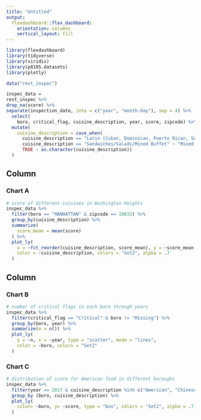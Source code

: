 ```yaml
---
title: "Untitled"
output: 
  flexdashboard::flex_dashboard:
    orientation: columns
    vertical_layout: fill
---
```


```r
library(flexdashboard)
library(tidyverse)
library(viridis)
library(p8105.datasets)
library(plotly)

```

```r

data("rest_inspec")

inspec_data =
rest_inspec %>% 
drop_na(score) %>%
separate(inspection_date, into = c("year", "month-day"), sep = 4) %>% 
  select(
    boro, critical_flag, cuisine_description, year, score, zipcode) %>%
  mutate(
    cuisine_description = case_when(
      cuisine_description == "Latin (Cuban, Dominican, Puerto Rican, South & Central American)" ~ "Latin",
      cuisine_description == "Sandwiches/Salads/Mixed Buffet" ~ "Mixed Buffet",
      TRUE ~ as.character(cuisine_description))
  )
```

Column {data-width=650}
-----------------------------------------------------------------------

### Chart A

```r

# score of different cuisines in Washington Heights
inspec_data %>%
  filter(boro == "MANHATTAN" & zipcode == 10032) %>% 
  group_by(cuisine_description) %>%
  summarize(
    score_mean = mean(score)
  ) %>% 
  plot_ly(
    x = ~fct_reorder(cuisine_description, score_mean), y = ~score_mean, type = "bar",
    color = ~cuisine_description, colors = "Set2", alpha = .7
  )
```

Column {data-width=350}
-----------------------------------------------------------------------

### Chart B

```r

# number of critical flags in each boro through years
inspec_data %>% 
  filter(critical_flag == "Critical" & boro != "Missing") %>% 
  group_by(boro, year) %>% 
  summarize(n = n()) %>% 
  plot_ly(
    y = ~n, x = ~year, type = "scatter", mode = "lines",
    color = ~boro, colors = "Set2"
  )
```

### Chart C

```r

# distribution of score for American food in different boroughs
inspec_data %>%
  filter(year == 2017 & cuisine_description %in% c("American", "Chinese") & boro != "Missing") %>% 
  group_by (boro, cuisine_description) %>% 
  plot_ly(
    color= ~boro, y= ~score, type = "box", colors = "Set2", alpha = .7
  )
```
